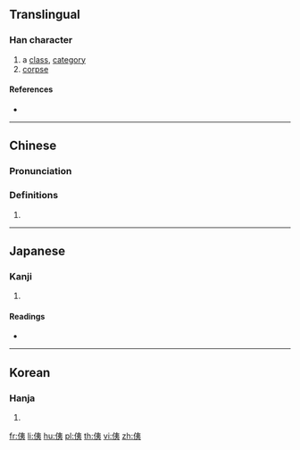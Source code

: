 ==Translingual==

===Han character===
{{Han char|rn=9|rad=人|as=06|sn=8|four=25232|canj=OKN,XOKN|ids=⿰亻夷}}

# a [[class]], [[category]]
# [[corpse]]

====References====
* {{Han ref|kx=0101.180|dkj=00582|dj=0214.090|hdz=10147.020|uh=4F87|ud=20359|bh=CBB7|bd=52151}}

----

==Chinese==
{{zh-forms}}

===Pronunciation===
{{zh-pron
|m=yí
|c=ji4
|mc=
|oc=
|ma=
|cat=n
}}

===Definitions===
{{zh-hanzi}}

# {{rfdef|lang=zh}}

----

==Japanese==

===Kanji===
{{ja-kanji|grade=|rs=人06}}

# {{defn|lang=ja|sort=人06}}

====Readings====
* {{ja-readings|on=[[い]] (i)|kun=[[ひとしい]] (hitoshii), [[つらねる]] (tsuraneru), [[うつる]] (utsuru)}}

----

==Korean==

===Hanja===
{{ko-hanja|hangeul=[[이]]|rv=i|mr=i}}

# {{defn|lang=ko|sort=人06}}

[[fr:侇]]
[[li:侇]]
[[hu:侇]]
[[pl:侇]]
[[th:侇]]
[[vi:侇]]
[[zh:侇]]